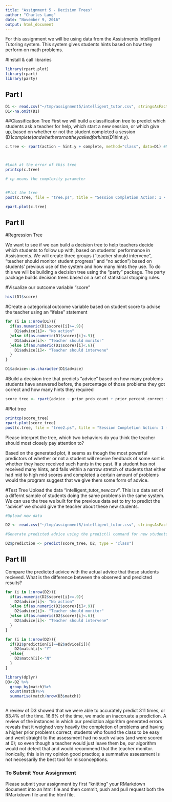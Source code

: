 ```yaml
---
title: "Assignment 5 - Decision Trees"
author: "Charles Lang"
date: "November 9, 2016"
output: html_document
---
```

For this assignment we will be using data from the Assistments Intelligent Tutoring system. This system gives students hints based on how they perform on math problems. 

#Install & call libraries
```r
library(rpart.plot)
library(rpart)
library(party)
```

## Part I
```r
D1 <- read.csv("~/tmp/assignment5/intelligent_tutor.csv", stringsAsFactors=FALSE)
D1<-na.omit(D1)
```

##Classification Tree
First we will build a classification tree to predict which students ask a teacher for help, which start a new session, or which give up, based on whether or not the student completed a session (D1$complete) and whether or not they asked for hints (D1$hint.y). 
```r

c.tree <- rpart(action ~ hint.y + complete, method="class", data=D1) #Notice the standard R notion for a formula X ~ Y



#Look at the error of this tree
printcp(c.tree)

# cp means the complexity parameter


#Plot the tree
post(c.tree, file = "tree.ps", title = "Session Completion Action: 1 - Ask teacher, 2 - Start new session, 3 - Give up")

rpart.plot(c.tree)

```
## Part II

#Regression Tree

We want to see if we can build a decision tree to help teachers decide which students to follow up with, based on students' performance in Assistments. We will create three groups ("teacher should intervene", "teacher should monitor student progress" and "no action") based on students' previous use of the system and how many hints they use. To do this we will be building a decision tree using the "party" package. The party package builds decision trees based on a set of statistical stopping rules.

#Visualize our outcome variable "score"
```r

hist(D1$score)


```

#Create a categorical outcome variable based on student score to advise the teacher using an "ifelse" statement
```r

for (i in 1:nrow(D1)){
  if(as.numeric(D1$score)[i]>=.9){
    D1$advice[i]<- "No action"
  }else if(as.numeric(D1$score)[i]<.9){
    D1$advice[i]<- "Teacher should monitor"
  }else if(as.numeric(D1$score)[i]<.6){
    D1$advice[i]<- "Teacher should intervene"
  }
}

D1$advice<-as.character(D1$advice)

```

#Build a decision tree that predicts "advice" based on how many problems students have answered before, the percentage of those problems they got correct and how many hints they required
```r

score_tree <- rpart(advice ~ prior_prob_count + prior_percent_correct + hints, method="class", data=D1) #Notice the standard R notion for a formula X ~ Y 

```

#Plot tree
```r
printcp(score_tree)
rpart.plot(score_tree)
post(c.tree, file = "tree2.ps", title = "Session Completion Action: 1 - Ask teacher, 2 - Start new session, 3 - Give up")

```

Please interpret the tree, which two behaviors do you think the teacher should most closely pay attention to?

Based on the generated plot, it seems as though the most powerful predictors of whether or not a student will receive feedback of some sort is whether they hace received such hunts in the past. If a student has not received many hints, and falls within a narrow stretch of students that either had mid to high mid scores and completed a certain amount of problems would the program suggest that we give them some form of advice. 

#Test Tree
Upload the data "intelligent_tutor_new.csv". This is a data set of a differnt sample of students doing the same problems in the same system. We can use the tree we built for the previous data set to try to predict the "advice" we should give the teacher about these new students. 

```r
#Upload new data

D2 <- read.csv("~/tmp/assignment5/intelligent_tutor.csv", stringsAsFactors=FALSE)

#Generate predicted advice using the predict() command for new students based on tree generated from old students

D2$prediction <- predict(score_tree, D2, type = "class")

``` 
## Part III
Compare the predicted advice with the actual advice that these students recieved. What is the difference between the observed and predicted results?
```r
for (i in 1:nrow(D2)){
  if(as.numeric(D2$score)[i]>=.9){
    D2$advice[i]<- "No action"
  }else if(as.numeric(D2$score)[i]<.9){
    D2$advice[i]<- "Teacher should monitor"
  }else if(as.numeric(D2$score)[i]<.6){
    D2$advice[i]<- "Teacher should intervene"
  }
}

for (i in 1:nrow(D2)){
  if(D2$prediction[i]==D2$advice[i]){
    D2$match[i]<-"Y"
  }else{
    D2$match[i]<-"N"
  }
}

library(dplyr)
D3<-D2 %>%
  group_by(match)%>%
  count(match)%>%
  summarise(match/nrow(D3$match))



```

A review of D3 showed that we were able to accurately predict 311 times, or 83.4% of the time. 16.6% of the time, we made an inaccruate a prediction. A review of the instances in which our prediction algorithm generated errors reveals that it weighed very heavily the completion of problems and having a higher prior problems correct; students who found the class to be easy and went straight to the assessment had no such values (and were scored at 0); so even though a teacher would just leave them be, our algorithm would not detect that and would recommend that the teacher monitor. Ironically, this is in my opinion good practice; a summative assessment is not necessarily the best tool for misconceptions.

### To Submit Your Assignment

Please submit your assignment by first "knitting" your RMarkdown document into an html file and then commit, push and pull request both the RMarkdown file and the html file.


